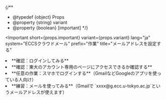 
{/**
  * @typedef {object} Props
  * @property {string} variant
  * @property {boolean} [important]
  */}

<Important
  short={props.important}
  variant={props.variant}
  lang="ja"
  system="ECCSクラウドメール"
  prefix="作業"
  title="メールアドレスを設定する"
>
  <Fragment slot="important">
    <Configure
      support={props.variant === "oc"}
      detailsLink={props.important}
    />
  </Fragment>

  <li>
    **確認：ログインしてみる**
    <Login support={props.variant === "oc"} />
  </li>
  <li>
    **確認：東大のアカウント専用のページにアクセスできるか確認する**
    <Access support={props.variant === "oc"} />
  </li>
  <li>
    **任意の作業：スマホでログインする**（GmailなどGoogleのアプリを使っている人向け）
    <LoginSp support={props.variant === "oc"} />
  </li>
  <li>
    **練習：メールを使ってみる**（Gmailで
    `xxxx@g.ecc.u-tokyo.ac.jp`というメールアドレスが使えます）
    <UseMail support={props.variant === "oc"} />
  </li>
</Important>
